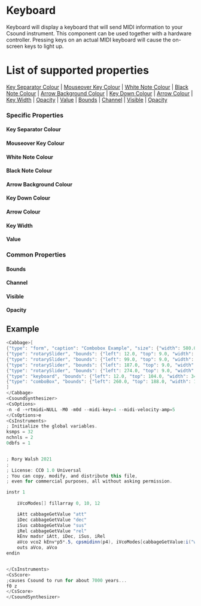 
# Keyboard

Keyboard will display a keyboard that will send MIDI information to your Csound instrument. This component can be used together with a hardware controller. Pressing keys on an actual MIDI keyboard will cause the on-screen keys to light up.

# List of supported properties
[Key Separator Colour](#key-separator-colour) | [Mouseover Key Colour](#mouseover-key-colour) | [White Note Colour](#white-note-colour) | [Black Note Colour](#black-note-colour) | [Arrow Background Colour](#arrow-background-colour) | [Key Down Colour](#key-down-colour) | [Arrow Colour](#arrow-colour) | [Key Width](#key-width) | [Opacity](#opacity) | [Value](#value) | [Bounds](#bounds) | [Channel](#channel) | [Visible](#visible) | [Opacity](#opacity)

### Specific Properties

<a id="key-separator-colour" class="anchor-target"></a>
#### Key Separator Colour
<KeySeparatorColour />

<a id="mouseover-key-colour" class="anchor-target"></a>
#### Mouseover Key Colour
<MouseoverKeyColour />

<a id="white-note-colour" class="anchor-target"></a>
#### White Note Colour
<WhiteNoteColour />

<a id="black-note-colour" class="anchor-target"></a>
#### Black Note Colour
<BlackNoteColour />

<a id="arrow-background-colour" class="anchor-target"></a>
#### Arrow Background Colour
<ArrowBackgroundColour />

<a id="key-down-colour" class="anchor-target"></a>
#### Key Down Colour
<KeydownColour />

<a id="arrow-colour" class="anchor-target"></a>
#### Arrow Colour
<ArrowColour />

<a id="key-width" class="anchor-target"></a>
#### Key Width
<KeyWidth />

<a id="value" class="anchor-target"></a>
#### Value
<Value />

### Common Properties

<a id="bounds" class="anchor-target"></a>
#### Bounds
<Bounds />

<a id="channel" class="anchor-target"></a>
#### Channel
<Channel />

<a id="visible" class="anchor-target"></a>
#### Visible
<Visible />

<a id="opacity" class="anchor-target"></a>
#### Opacity
<Opacity />

<!--(End of identifiers)/-->

## Example 
<!--(Widget Example)/-->
```csharp
<Cabbage>[
{"type": "form", "caption": "Combobox Example", "size": {"width": 580.0, "height": 500.0}, "pluginId": "def1"},
{"type": "rotarySlider", "bounds": {"left": 12.0, "top": 9.0, "width": 86.0, "height": 90.0}, "channel": "att", "range": {"min": 0.0, "max": 1.0, "defaultValue": 0.01, "skew": 1.0, "increment": 0.001}, "text": "Att."},
{"type": "rotarySlider", "bounds": {"left": 99.0, "top": 9.0, "width": 86.0, "height": 90.0}, "channel": "dec", "range": {"min": 0.0, "max": 1.0, "defaultValue": 0.4, "skew": 1.0, "increment": 0.001}, "text": "Dec."},
{"type": "rotarySlider", "bounds": {"left": 187.0, "top": 9.0, "width": 86.0, "height": 90.0}, "channel": "sus", "range": {"min": 0.0, "max": 1.0, "defaultValue": 0.7, "skew": 1.0, "increment": 0.001}, "text": "Sus."},
{"type": "rotarySlider", "bounds": {"left": 274.0, "top": 9.0, "width": 86.0, "height": 90.0}, "channel": "rel", "range": {"min": 0.0, "max": 1.0, "defaultValue": 0.8, "skew": 1.0, "increment": 0.001}, "text": "Rel."},
{"type": "keyboard", "bounds": {"left": 12.0, "top": 104.0, "width": 348.0, "height": 80.0}, "channel": "keyboard"},
{"type": "comboBox", "bounds": {"left": 260.0, "top": 188.0, "width": 100.0, "height": 30.0}, "channel": "waveform", "corners": 5.0, "items": ["Saw", "Square", "Triangle"]}
]
</Cabbage>
<CsoundSynthesizer>
<CsOptions>
-n -d -+rtmidi=NULL -M0 -m0d --midi-key=4 --midi-velocity-amp=5
</CsOptions>e
<CsInstruments>
; Initialize the global variables. 
ksmps = 32
nchnls = 2
0dbfs = 1


; Rory Walsh 2021 
;
; License: CC0 1.0 Universal
; You can copy, modify, and distribute this file, 
; even for commercial purposes, all without asking permission. 

instr 1
    
    iVcoModes[] fillarray 0, 10, 12

    iAtt cabbageGetValue "att"
    iDec cabbageGetValue "dec"
    iSus cabbageGetValue "sus"
    iRel cabbageGetValue "rel"
    kEnv madsr iAtt, iDec, iSus, iRel
    aVco vco2 kEnv*p5*.5, cpsmidinn(p4), iVcoModes[cabbageGetValue:i("waveform")]
    outs aVco, aVco    
endin


</CsInstruments>
<CsScore>
;causes Csound to run for about 7000 years...
f0 z
</CsScore>
</CsoundSynthesizer>

```
<!--(End Widget Example)/-->
